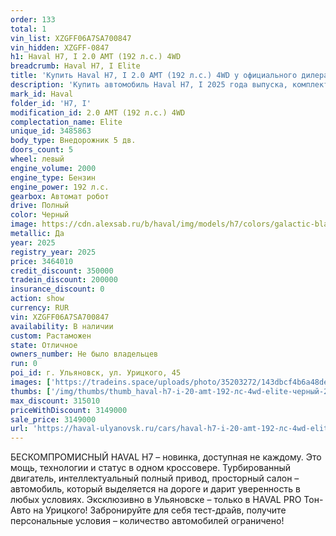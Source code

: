 ```yaml
---
order: 133
total: 1
vin_list: XZGFF06A7SA700847
vin_hidden: XZGFF-0847
h1: Haval H7, I 2.0 AMT (192 л.с.) 4WD
breadcrumb: Haval H7, I Elite
title: 'Купить Haval H7, I 2.0 AMT (192 л.с.) 4WD у официального дилера в Ульяновске'
description: 'Купить автомобиль Haval H7, I 2025 года выпуска, комплектация Elite, цвет - Черный, двигатель - 2.0 AMT (192 л.с.) 4WD у официального дилера в г. Ульяновск. Стоимость данного автомобиля Haval H7, I – 3149000'
mark_id: Haval
folder_id: 'H7, I'
modification_id: 2.0 AMT (192 л.с.) 4WD
complectation_name: Elite
unique_id: 3485863
body_type: Внедорожник 5 дв.
doors_count: 5
wheel: левый
engine_volume: 2000
engine_type: Бензин
engine_power: 192 л.с.
gearbox: Автомат робот
drive: Полный
color: Черный
image: https://cdn.alexsab.ru/b/haval/img/models/h7/colors/galactic-black.webp
metallic: Да
year: 2025
registry_year: 2025
price: 3464010
credit_discount: 350000
tradein_discount: 200000
insurance_discount: 0
action: show
currency: RUR
vin: XZGFF06A7SA700847
availability: В наличии
custom: Растаможен
state: Отличное
owners_number: Не было владельцев
run: 0
poi_id: г. Ульяновск, ул. Урицкого, 45
images: ['https://tradeins.space/uploads/photo/35203272/143dbcf4b6a48decf26f3e1ecda5afcc.jpg', 'https://tradeins.space/uploads/photo/35203273/eb3974ac84a5eda11e297aab784438e5.jpg', 'https://tradeins.space/uploads/photo/35203274/1f8a0d94720f193901d8b2c15cfc44e0.jpg', 'https://tradeins.space/uploads/photo/35203275/bdb9573053ea58c96bb39bba58308824.jpg', 'https://tradeins.space/uploads/photo/35203276/492ceb9d1f6e8120dbf50754a8402fda.jpg', 'https://tradeins.space/uploads/photo/35203277/6dc0c7763f6b852f6467b5bb6c2547ff.jpg', 'https://tradeins.space/uploads/photo/35203278/b2a8da3b6bce6bfe62c12e8cdbfaaa27.jpg', 'https://tradeins.space/uploads/photo/35203279/b05b073add164c3e197689c951f7928c.jpg', 'https://tradeins.space/uploads/photo/35203280/70468ddb571a5368e0cf5f62ae281eef.jpg', 'https://tradeins.space/uploads/photo/35203281/a08af21915037da0e8cc9f7751dde62b.jpg', 'https://tradeins.space/uploads/photo/35203282/ec6687a3ab6656bf5c7f8aecfc001b39.jpg', 'https://tradeins.space/uploads/photo/35203283/ccde59956d01264ebaa383ab90633619.jpg', 'https://tradeins.space/uploads/photo/35203284/1c9b6e7e587608d6aded01ca5e329ad7.jpg']
thumbs: ['/img/thumbs/thumb_haval-h7-i-20-amt-192-лс-4wd-elite-черный-2025_5afcc_0.webp', '/img/thumbs/thumb_haval-h7-i-20-amt-192-лс-4wd-elite-черный-2025_438e5_1.webp', '/img/thumbs/thumb_haval-h7-i-20-amt-192-лс-4wd-elite-черный-2025_c44e0_2.webp', '/img/thumbs/thumb_haval-h7-i-20-amt-192-лс-4wd-elite-черный-2025_08824_3.webp', '/img/thumbs/thumb_haval-h7-i-20-amt-192-лс-4wd-elite-черный-2025_02fda_4.webp']
max_discount: 315010
priceWithDiscount: 3149000
sale_price: 3149000
url: 'https://haval-ulyanovsk.ru/cars/haval-h7-i-20-amt-192-лс-4wd-elite-черный-2025/'
---
```

<p>
 БЕСКОМПРОМИСНЫЙ HAVAL H7 – новинка, доступная не каждому. Это мощь, технологии и статус в одном кроссовере. Турбированный двигатель, интеллектуальный полный привод, просторный салон – автомобиль, который выделяется на дороге и дарит уверенность в любых условиях. Эксклюзивно в Ульяновске – только в HAVAL PRO Тон-Авто на Урицкого! Забронируйте для себя тест-драйв, получите персональные условия – количество автомобилей ограничено!
</p>
<p>
</p>
<p>
</p>
